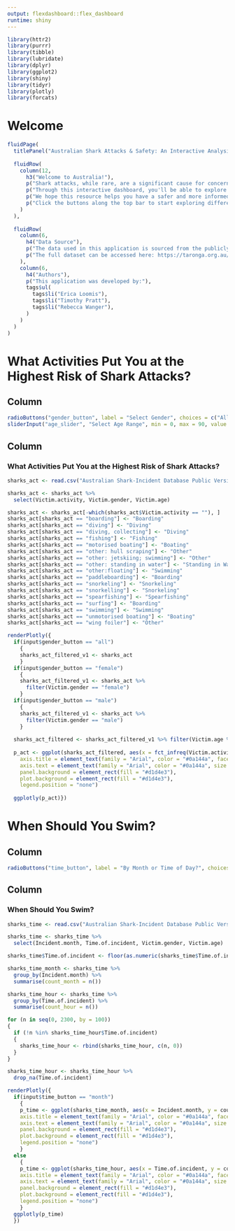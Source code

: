 ```yaml
---
output: flexdashboard::flex_dashboard
runtime: shiny
---
```


```r
library(httr2)
library(purrr)
library(tibble)
library(lubridate)
library(dplyr)
library(ggplot2)
library(shiny)
library(tidyr)
library(plotly)
library(forcats)
```

Welcome
=====================================
```r
fluidPage(
  titlePanel("Australian Shark Attacks & Safety: An Interactive Analysis"),
  
  fluidRow(
    column(12,
      h3("Welcome to Australia!"),
      p("Shark attacks, while rare, are a significant cause for concern for beachgoers, swimmers, and surfers along Australia's coast. In this application, we analyze various factors contributing to shark attacks in Australia, including locations, timing, and shark species. Our goal is to help visitors and locals alike understand the patterns behind shark attacks and make informed decisions about water safety."),
      p("Through this interactive dashboard, you'll be able to explore historical data on shark attacks, view trends, and identify activities where safety measures may be most needed. Whether you're a tourist or a local, this tool aims to promote awareness and enhance safety practices when enjoying Australia's beautiful coastlines."),
      p("We hope this resource helps you have a safer and more informed experience in Australia!"),
      p("Click the buttons along the top bar to start exploring different graphs.")
    )
  ),
  
  fluidRow(
    column(6,
      h4("Data Source"),
      p("The data used in this application is sourced from the publicly available Australian Shark-Incident Database (ASID) published by the Taronga Conservation Society Australia."),
      p("The full dataset can be accessed here: https://taronga.org.au/conservation-and-science/australian-shark-incident-database#thedatabase")
    ),
    column(6,
      h4("Authors"),
      p("This application was developed by:"),
      tags$ul(
        tags$li("Erica Loomis"),
        tags$li("Timothy Pratt"),
        tags$li("Rebecca Wanger"),
      )
    )
  )
)

```

What Activities Put You at the Highest Risk of Shark Attacks?
=====================================  

Column {.sidebar}
-----------------------------------------------------------------------

```r
radioButtons("gender_button", label = "Select Gender", choices = c("All" = "all", "Female" = "female", "Male" = "male"))
sliderInput("age_slider", "Select Age Range", min = 0, max = 90, value = c(0, 90))
```

Column
-----------------------------------------------------------------------

### What Activities Put You at the Highest Risk of Shark Attacks?

```r
sharks_act <- read.csv("Australian Shark-Incident Database Public Version.csv")

sharks_act <- sharks_act %>%
  select(Victim.activity, Victim.gender, Victim.age)

sharks_act <- sharks_act[-which(sharks_act$Victim.activity == ""), ]
sharks_act[sharks_act == "boarding"] <- "Boarding"
sharks_act[sharks_act == "diving"] <- "Diving"
sharks_act[sharks_act == "diving, collecting"] <- "Diving"
sharks_act[sharks_act == "fishing"] <- "Fishing"
sharks_act[sharks_act == "motorised boating"] <- "Boating"
sharks_act[sharks_act == "other: hull scraping"] <- "Other"
sharks_act[sharks_act == "other: jetskiing; swimming"] <- "Other"
sharks_act[sharks_act == "other: standing in water"] <- "Standing in Water"
sharks_act[sharks_act == "other:floating"] <- "Swimming"
sharks_act[sharks_act == "paddleboarding"] <- "Boarding"
sharks_act[sharks_act == "snorkeling"] <- "Snorkeling"
sharks_act[sharks_act == "snorkelling"] <- "Snorkeling"
sharks_act[sharks_act == "spearfishing"] <- "Spearfishing"
sharks_act[sharks_act == "surfing"] <- "Boarding"
sharks_act[sharks_act == "swimming"] <- "Swimming"
sharks_act[sharks_act == "unmotorised boating"] <- "Boating"
sharks_act[sharks_act == "wing foiler"] <- "Other"

renderPlotly({
  if(input$gender_button == "all")
    {
    sharks_act_filtered_v1 <- sharks_act
    }
  if(input$gender_button == "female")
    {
    sharks_act_filtered_v1 <- sharks_act %>%
      filter(Victim.gender == "female")
    }
  if(input$gender_button == "male")
    {
    sharks_act_filtered_v1 <- sharks_act %>%
      filter(Victim.gender == "male")
    }
  
  sharks_act_filtered <- sharks_act_filtered_v1 %>% filter(Victim.age %in% (as.numeric(input$age_slider[1]):as.numeric(input$age_slider[2])))
  
  p_act <- ggplot(sharks_act_filtered, aes(x = fct_infreq(Victim.activity), fill = Victim.activity)) + geom_bar() + scale_fill_manual(values = c("Swimming" = "#a6cee3", "Boarding" = "#1f78b4", "Spearfishing" = "#b2df8a", "Snorkeling" = "#33a02c", "Diving" = "#fb9a99", "Boating" = "#e31a1c", "Standing in Water" = "#fdbf6f", "Fishing" = "#ff7f00", "Other" = "#cab2d6")) + labs(x = "Activity", y = "Number of Shark Attacks") + theme(
    axis.title = element_text(family = "Arial", color = "#0a144a", face = "bold", size = 16),
    axis.text = element_text(family = "Arial", color = "#0a144a", size = 12),
    panel.background = element_rect(fill = "#d1d4e3"),
    plot.background = element_rect(fill = "#d1d4e3"),
    legend.position = "none")
  
  ggplotly(p_act)})
```

When Should You Swim?
=====================================  

Column {.sidebar}
-----------------------------------------------------------------------

```r
radioButtons("time_button", label = "By Month or Time of Day?", choices = c("Month" = "month", "Time of Day" = "hour"))
```

Column
-----------------------------------------------------------------------

### When Should You Swim?

```r
sharks_time <- read.csv("Australian Shark-Incident Database Public Version.csv")

sharks_time <- sharks_time %>%
  select(Incident.month, Time.of.incident, Victim.gender, Victim.age)

sharks_time$Time.of.incident <- floor(as.numeric(sharks_time$Time.of.incident) / 100) * 100

sharks_time_month <- sharks_time %>%
  group_by(Incident.month) %>%
  summarise(count_month = n())

sharks_time_hour <- sharks_time %>%
  group_by(Time.of.incident) %>%
  summarise(count_hour = n())

for (n in seq(0, 2300, by = 100))
{
  if (!n %in% sharks_time_hour$Time.of.incident)
  {
    sharks_time_hour <- rbind(sharks_time_hour, c(n, 0))
  }
}

sharks_time_hour <- sharks_time_hour %>%
  drop_na(Time.of.incident)

renderPlotly({
  if(input$time_button == "month")
    {
    p_time <- ggplot(sharks_time_month, aes(x = Incident.month, y = count_month)) + geom_point() + geom_line() + labs(x = "Month", y = "Number of Shark Attacks") + theme(
    axis.title = element_text(family = "Arial", color = "#0a144a", face = "bold", size = 16),
    axis.text = element_text(family = "Arial", color = "#0a144a", size = 12),
    panel.background = element_rect(fill = "#d1d4e3"),
    plot.background = element_rect(fill = "#d1d4e3"),
    legend.position = "none")
    }
  else
    {
    p_time <- ggplot(sharks_time_hour, aes(x = Time.of.incident, y = count_hour)) + geom_point() + geom_line() + labs(x = "Time of Day", y = "Number of Shark Attacks") + theme(
    axis.title = element_text(family = "Arial", color = "#0a144a", face = "bold", size = 16),
    axis.text = element_text(family = "Arial", color = "#0a144a", size = 12),
    panel.background = element_rect(fill = "#d1d4e3"),
    plot.background = element_rect(fill = "#d1d4e3"),
    legend.position = "none")
    }
  ggplotly(p_time)
  })
```